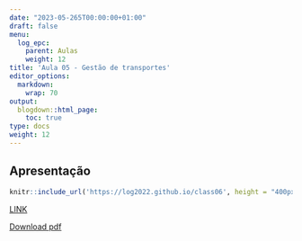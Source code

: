 ```yaml
---
date: "2023-05-265T00:00:00+01:00"
draft: false
menu:
  log_epc:
    parent: Aulas
    weight: 12
title: 'Aula 05 - Gestão de transportes'
editor_options: 
  markdown: 
    wrap: 70
output: 
  blogdown::html_page:
    toc: true
type: docs
weight: 12
---
```


## Apresentação

```r
knitr::include_url('https://log2022.github.io/class06', height = "400px")
```

[LINK](https://log2022.github.io/class06)

[Download pdf](https://cefetmgbr-my.sharepoint.com/:b:/g/personal/renataoliveira_cefetmg_br/EbNvlQ4Aaw5BhkFdMkduylQB0j32V-jJ1DVaXieQBBpl5A?e=mWPFlW)

